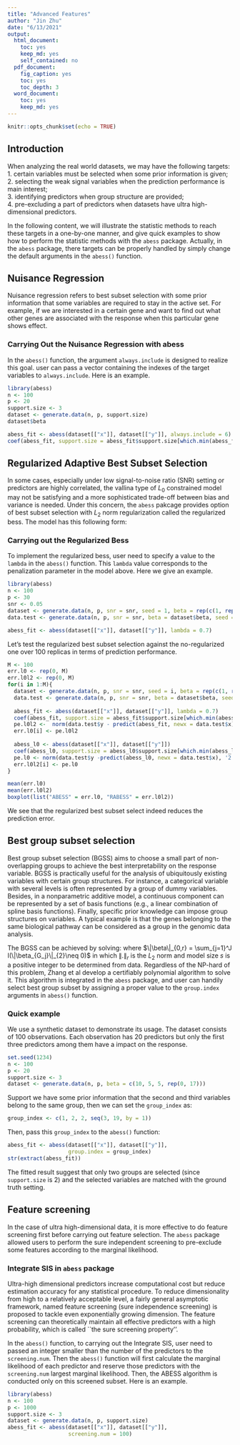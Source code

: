 ```yaml
---
title: "Advanced Features"
author: "Jin Zhu"
date: "6/13/2021"
output:
  html_document: 
    toc: yes
    keep_md: yes
    self_contained: no
  pdf_document:
    fig_caption: yes
    toc: yes
    toc_depth: 3
  word_document: 
    toc: yes
    keep_md: yes
---
```


```r
knitr::opts_chunk$set(echo = TRUE)
```

## Introduction
When analyzing the real world datasets, we may have the following targets:        
1. certain variables must be selected when some prior information is given;        
2. selecting the weak signal variables when the prediction performance is main interest;       
3. identifying predictors when group structure are provided;        
4. pre-excluding a part of predictors when datasets have ultra high-dimensional predictors. 

In the following content, we will illustrate the statistic methods to reach these targets in a one-by-one manner, 
and give quick examples to show how to perform the statistic methods with the `abess` package.
Actually, in the `abess` package, there targets can be properly handled by simply change the default arguments in the `abess()` function. 

## Nuisance Regression

Nuisance regression refers to best subset selection with some prior information that some variables are required to stay in the active set. For example, if we are interested in a certain gene and want to find out what other genes are associated with the response when this particular gene shows effect.

### Carrying Out the Nuisance Regression with abess

In the `abess()` function, the argument `always.include` is designed to realize this goal. user can pass a vector containing the indexes of the target variables to `always.include`. Here is an example.

```r
library(abess)
n <- 100
p <- 20
support.size <- 3
dataset <- generate.data(n, p, support.size)
dataset$beta

abess_fit <- abess(dataset[["x"]], dataset[["y"]], always.include = 6)
coef(abess_fit, support.size = abess_fit$support.size[which.min(abess_fit$tune.value)])
```

## Regularized Adaptive Best Subset Selection

In some cases, especially under low signal-to-noise ratio (SNR) setting or predictors are highly correlated, the vallina type of $L_0$ constrained model may not be satisfying and a more sophisticated trade-off between bias and variance is needed. Under this concern, the `abess` pakcage provides option of best subset selection with $L_2$ norm regularization called the regularized bess. The model has this following form:

\begin{align}
\min_\beta L(\beta) + \lambda \|\beta\|_2^2
\end{align}


### Carrying out the Regularized Bess

To implement the regularized bess, user need to specify a value to the `lambda` in the `abess()` function. This `lambda` value corresponds to the penalization parameter in the model above. Here we give an example.

```r
library(abess)
n <- 100
p <- 30
snr <- 0.05
dataset <- generate.data(n, p, snr = snr, seed = 1, beta = rep(c(1, rep(0 ,5)), each = 5), rho = 0.8, cortype = 3)
data.test <- generate.data(n, p, snr = snr, beta = dataset$beta, seed = 100)

abess_fit <- abess(dataset[["x"]], dataset[["y"]], lambda = 0.7)
```

Let's test the regularized best subset selection against the no-regularized one over 100 replicas in terms of prediction performance.
```r
M <- 100
err.l0 <- rep(0, M)
err.l0l2 <- rep(0, M)
for(i in 1:M){
  dataset <- generate.data(n, p, snr = snr, seed = i, beta = rep(c(1, rep(0 ,5)), each = 5), rho = 0.8, cortype = 3)
  data.test <- generate.data(n, p, snr = snr, beta = dataset$beta, seed = i+100)
  
  abess_fit <- abess(dataset[["x"]], dataset[["y"]], lambda = 0.7)
  coef(abess_fit, support.size = abess_fit$support.size[which.min(abess_fit$tune.value)])
  pe.l0l2 <-  norm(data.test$y - predict(abess_fit, newx = data.test$x),'2')
  err.l0[i] <- pe.l0l2
  
  abess_l0 <- abess(dataset[["x"]], dataset[["y"]])
  coef(abess_l0, support.size = abess_l0$support.size[which.min(abess_l0$tune.value)])
  pe.l0 <- norm(data.test$y -predict(abess_l0, newx = data.test$x), '2')
  err.l0l2[i] <- pe.l0
}

mean(err.l0)
mean(err.l0l2)
boxplot(list("ABESS" = err.l0, "RABESS" = err.l0l2))
```

We see that the regularized best subset select indeed reduces the prediction error.
<!-- ```{r} -->

<!-- snr = 0.05 -->
<!-- dataset <- generate.data(n, p, snr = snr, seed = 1, beta = rep(c(1, rep(0 ,5)), each = 5), rho = 0.8, cortype = 3) -->
<!-- dataset$beta -->

<!-- data.test <- generate.data(n, p, beta = dataset$beta, seed = 100, snr = snr) -->

<!-- tpr.l0l2 <- rep(0, M) -->
<!-- fpr.l0l2 <- rep(0, M) -->

<!-- abess_l0 <- abess(dataset[["x"]], dataset[["y"]]) -->
<!-- beta.l0 = coef(abess_l0, support.size = abess_fit$support.size[which.min(abess_fit$tune.value)]) -->
<!-- tpr.l0 <-length(which(dataset$beta!=0 & beta.l0[-1] !=0)) -->
<!-- fpr.l0 <-length(which(dataset$beta==0 & beta.l0[-1] !=0)) -->
<!-- err.l0l2 = rep(0, M) -->
<!-- err.l0=norm(data.test$y -predict(abess_l0, newx = data.test$x), '2') -->
<!-- # tpr <- rep(0, M) -->
<!-- M=100 -->
<!-- lambda_list = exp(seq(log(5) ,log(0.001), length.out = M)) -->
<!-- # dataset <- generate.data(n, p, support.size, snr = 0.5, seed = 123) -->
<!-- # dataset$beta -->
<!-- # -->
<!-- # data.test <- generate.data(n, p, beta = dataset$beta, seed = 100, snr = snr) -->

<!-- for(i in 1:M){ -->

<!--   abess_fit <- abess(dataset[["x"]], dataset[["y"]], lambda = lambda_list[i]) -->
<!--   beta.fit = coef(abess_fit, support.size = abess_fit$support.size[which.min(abess_fit$tune.value)]) -->
<!--   tpr.l0l2[i] = length(which(dataset$beta !=0 & beta.fit[-1] !=0)) -->
<!--   fpr.l0l2[i] = length(which(dataset$beta ==0 & beta.fit[-1] !=0)) -->
<!--   # coef(abess_fit, support.size = abess_fit$support.size[which.min(abess_fit$tune.value)]) -->
<!--   # -->
<!--   err.l0l2[i] = norm(data.test$y - predict(abess_fit, newx = data.test$x),'2') -->


<!--   # abess_l0 <- abess(dataset[["x"]], dataset[["y"]]) -->
<!--   # beta.l0 = coef(abess_l0, support.size = abess_fit$support.size[which.min(abess_fit$tune.value)]) -->
<!--   # tpr.l0[i] =length(which(dataset$beta!=0 & beta.l0[-1] !=0)) -->
<!--   # fpr.l0[i] = length(which(dataset$beta==0 & beta.l0[-1] !=0)) -->
<!--   # err.l0 = norm(data.test$y -predict(abess_l0, newx = data.test$x), '2') -->
<!-- } -->
<!-- ``` -->


## Best group subset selection        
Best group subset selection (BGSS) aims to choose a small part of non-overlapping groups to achieve the best interpretability on the response variable. 
BGSS is practically useful for the analysis of ubiquitously existing variables with certain group structures.
For instance, a categorical variable with several levels is often represented by a group of dummy variables.
Besides, in a nonparametric additive model, a continuous component can be represented by a set of basis functions
(e.g., a linear combination of spline basis functions).
Finally, specific prior knowledge can impose group structures on variables. A typical example is that
the genes belonging to the same biological pathway can be considered as a group in the genomic data analysis.

The BGSS can be achieved by solving:
\begin{equation}\label{eq:constraint}
\min\limits_{\beta \in \mathbb{R}^p} \frac{1}{2n}\|y-X\beta\|_2^2,\quad s.t.\ \|\beta\|_{0,r}\leqslant s,
\end{equation}
where $\|\beta\|_{0,r} = \sum_{j=1}^J I(\|\beta_{G_j}\|_{2}\neq 0)$ in which $\|.\|_r$ is the $L_2$ norm and model size $s$ is a positive integer to be determined from data.
Regardless of the NP-hard of this problem, Zhang et al develop a certifiably polynomial algorithm to solve it. 
This algorithm is integrated in the `abess` package, and user can handily select best group subset by assigning a proper value to the `group.index` arguments in `abess()` function. 

### Quick example

We use a synthetic dataset to demonstrate its usage. 
The dataset consists of 100 observations. Each observation has 20 predictors but only the first three predictors among them have a impact on the response. 
```r
set.seed(1234)
n <- 100
p <- 20
support.size <- 3
dataset <- generate.data(n, p, beta = c(10, 5, 5, rep(0, 17)))
```
Support we have some prior information that the second and third variables belong to the same group, then we can set the `group_index` as:
```r
group_index <- c(1, 2, 2, seq(3, 19, by = 1))
```
Then, pass this `group_index` to the `abess()` function: 
```r
abess_fit <- abess(dataset[["x"]], dataset[["y"]], 
                   group.index = group_index)
str(extract(abess_fit))
```
The fitted result suggest that only two groups are selected (since `support.size` is 2) and 
the selected variables are matched with the ground truth setting.

## Feature screening
In the case of ultra high-dimensional data, it is more effective to do feature screening first before carrying out feature selection. The `abess` package allowed users to perform the sure independent screening to pre-exclude some features according to the marginal likelihood.

### Integrate SIS in `abess` package
Ultra-high dimensional predictors increase computational cost but reduce estimation accuracy for any statistical procedure. To reduce dimensionality from high to a relatively acceptable level, 
a fairly general asymptotic framework, named feature screening (sure independence screening) is proposed to tackle even exponentially growing dimension. The feature screening can theoretically maintain all effective predictors with a high probability, which is called ``the sure screening property''.

In the `abess()` function, to carrying out the Integrate SIS, user need to passed an integer smaller than the number of the predictors to the `screening.num`. Then the `abess()` function will first calculate the marginal likelihood of each predictor and reserve those predictors with the `screening.num` largest marginal likelihood. Then, the ABESS algorithm is conducted only on this screened subset. Here is an example.

```r
library(abess)
n <- 100
p <- 1000
support.size <- 3
dataset <- generate.data(n, p, support.size)
abess_fit <- abess(dataset[["x"]], dataset[["y"]], 
                   screening.num = 100)
```
